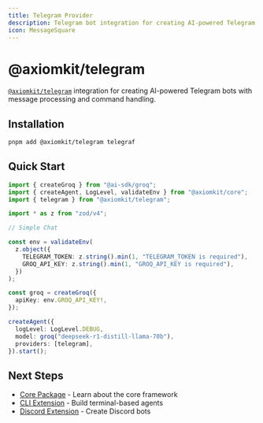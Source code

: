 ```yaml
---
title: Telegram Provider
description: Telegram bot integration for creating AI-powered Telegram bots
icon: MessageSquare
---
```


# @axiomkit/telegram
[`@axiomkit/telegram`](https://github.com/AxiomKit/axiomkit/tree/main/packages/telegram)
integration for creating AI-powered Telegram bots with message processing and command handling.

## Installation

```bash
pnpm add @axiomkit/telegram telegraf
```

## Quick Start

```typescript 
import { createGroq } from "@ai-sdk/groq";
import { createAgent, LogLevel, validateEnv } from "@axiomkit/core";
import { telegram } from "@axiomkit/telegram";

import * as z from "zod/v4";

// Simple Chat

const env = validateEnv(
  z.object({
    TELEGRAM_TOKEN: z.string().min(1, "TELEGRAM_TOKEN is required"),
    GROQ_API_KEY: z.string().min(1, "GROQ_API_KEY is required"),
  })
);

const groq = createGroq({
  apiKey: env.GROQ_API_KEY!,
});

createAgent({
  logLevel: LogLevel.DEBUG,
  model: groq("deepseek-r1-distill-llama-70b"),
  providers: [telegram],
}).start();

```

## Next Steps

- [Core Package](/docs/packages/core) - Learn about the core framework
- [CLI Extension](/docs/packages/cli) - Build terminal-based agents
- [Discord Extension](/docs/packages/discord) - Create Discord bots
